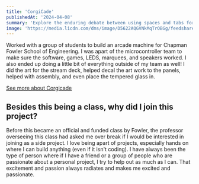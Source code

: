 ```yaml
---
title: 'CorgiCade'
publishedAt: '2024-04-08'
summary: 'Explore the enduring debate between using spaces and tabs for code indentation, and why this choice matters more than you might think.'
image: 'https://media.licdn.com/dms/image/D5622AQGVNkMqTrOBGg/feedshare-shrink_1280/0/1715900044791?e=1724284800&v=beta&t=RDt5ALJY0DUZeAWRrD5j5hndJWFMykSjE60HNGuWaXw'
---
```


Worked with a group of students to build an arcade machine for Chapman Fowler School of Engineering. 
I was apart of the microcontroller team to make sure the software, games, LEDS, marquees, and speakers worked. 
I also ended up doing a little bit of everything outside of my team as well! I did the art for the stream deck, helped decal the
art work to the panels, helped with assembly, and even place the tempered glass in.

[See more about Corgicade](https://www.linkedin.com/feed/update/urn:li:activity:7197006432800497665/)

## Besides this being a class, why did I join this project?

Before this became an official and funded class by Fowler, the professor overseeing this class had asked me over break if I would 
be interested in joining as a side project. I love being apart of projects, especially hands on where I can build anything (even if it isn't coding). 
I have always been the type of person where if I have a friend or a group of people who are passionate about a personal project, I try to help out as much 
as I can. That excitement and passion always radiates and makes me excited and passionate.
